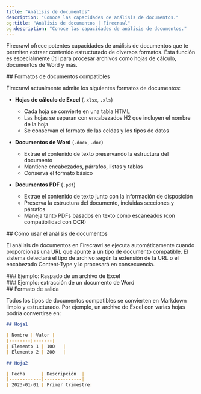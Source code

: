 ```yaml
---
title: "Análisis de documentos"
description: "Conoce las capacidades de análisis de documentos."
og:title: "Análisis de documentos | Firecrawl"
og:description: "Conoce las capacidades de análisis de documentos."
---
```



Firecrawl ofrece potentes capacidades de análisis de documentos que te permiten extraer contenido estructurado de diversos formatos. Esta función es especialmente útil para procesar archivos como hojas de cálculo, documentos de Word y más.


<div id="supported-document-formats">
  ## Formatos de documentos compatibles
</div>

Firecrawl actualmente admite los siguientes formatos de documentos:

- **Hojas de cálculo de Excel** (`.xlsx`, `.xls`)
  - Cada hoja se convierte en una tabla HTML
  - Las hojas se separan con encabezados H2 que incluyen el nombre de la hoja
  - Se conservan el formato de las celdas y los tipos de datos

- **Documentos de Word** (`.docx`, `.doc`)
  - Extrae el contenido de texto preservando la estructura del documento
  - Mantiene encabezados, párrafos, listas y tablas
  - Conserva el formato básico

- **Documentos PDF** (`.pdf`)
  - Extrae el contenido de texto junto con la información de disposición
  - Preserva la estructura del documento, incluidas secciones y párrafos
  - Maneja tanto PDFs basados en texto como escaneados (con compatibilidad con OCR)

<div id="how-to-use-document-parsing">
  ## Cómo usar el análisis de documentos
</div>

El análisis de documentos en Firecrawl se ejecuta automáticamente cuando proporcionas una URL que apunte a un tipo de documento compatible. El sistema detectará el tipo de archivo según la extensión de la URL o el encabezado Content-Type y lo procesará en consecuencia.

<div id="example-scraping-an-excel-file">
  ### Ejemplo: Raspado de un archivo de Excel
</div>

<ScrapeXLSX />

<div id="example-scraping-a-word-document">
  ### Ejemplo: extracción de un documento de Word
</div>

<ScrapeDocument />

<div id="output-format">
  ## Formato de salida
</div>

Todos los tipos de documentos compatibles se convierten en Markdown limpio y estructurado. Por ejemplo, un archivo de Excel con varias hojas podría convertirse en:

```markdown
## Hoja1

| Nombre | Valor |
|--------|-------|
| Elemento 1 | 100   |
| Elemento 2 | 200   |

## Hoja2

| Fecha      | Descripción  |
|------------|--------------|
| 2023-01-01 | Primer trimestre|
```
